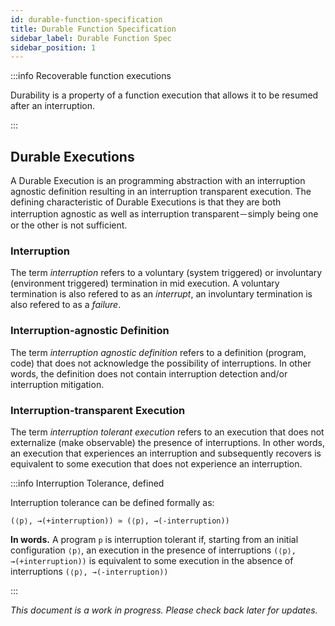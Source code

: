 ```yaml
---
id: durable-function-specification
title: Durable Function Specification
sidebar_label: Durable Function Spec
sidebar_position: 1
---
```



:::info Recoverable function executions

Durability is a property of a function execution that allows it to be resumed after an interruption.

:::

## Durable Executions

A Durable Execution is an programming abstraction with an interruption agnostic definition resulting in an interruption transparent execution. The defining characteristic of Durable Executions is that they are both interruption agnostic as well as interruption transparent－simply being one or the other is not sufficient.

### Interruption

The term _interruption_ refers to a voluntary (system triggered) or involuntary (environment triggered) termination in mid execution.
A voluntary termination is also refered to as an _interrupt_, an involuntary termination is also refered to as a _failure_.

### Interruption-agnostic Definition

The term _interruption agnostic definition_ refers to a definition (program, code) that does not acknowledge the possibility of interruptions.
In other words, the definition does not contain interruption detection and/or interruption mitigation.

### Interruption-transparent Execution

The term _interruption tolerant execution_ refers to an execution that does not externalize (make observable) the presence of interruptions.
In other words, an execution that experiences an interruption and subsequently recovers is equivalent to some execution that does not experience an interruption.

:::info Interruption Tolerance, defined

Interruption tolerance can be defined formally as:

```
(⟨p⟩, →(+interruption)) ≃ (⟨p⟩, →(-interruption))
```

**In words.** A program `p` is interruption tolerant if, starting from an initial configuration `⟨p⟩`, an execution in the presence of interruptions `(⟨p⟩, →(+interruption))` is equivalent to some execution in the absence of interruptions `(⟨p⟩, →(-interruption))`

:::

_This document is a work in progress. Please check back later for updates._
